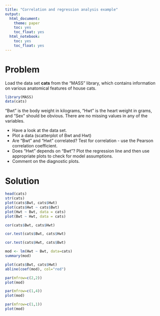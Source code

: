 ```yaml
---
title: "Correlation and regression analysis example"
output: 
  html_document: 
    theme: paper
    toc: yes
    toc_float: yes
  html_notebook: 
    toc: yes
    toc_float: yes
---
```


# Problem

Load the data set **cats** from the "MASS" library, which contains information on various anatomical features of house cats.

```r
library(MASS)
data(cats)
```

"Bwt" is the body weight in kilograms, "Hwt" is the heart weight in grams, and "Sex" should be obvious. There are no missing values in any of the variables.

* Have a look at the data set.
* Plot a data (scatterplot of Bwt and Hwt)
* Are "Bwt" and "Hwt" correlated? Test for correlation - use the Pearson correlation coefficient.
* Does "Hwt" depends on "Bwt"? Plot the regression line and then use appropriate plots to check for model assumptions.
* Comment on the diagnostic plots.

# Solution

```r
head(cats)
str(cats)
plot(cats$Bwt, cats$Hwt)
plot(cats$Hwt ~ cats$Bwt)
plot(Hwt ~ Bwt, data = cats)
plot(Bwt ~ Hwt, data = cats)
```
```r
cor(cats$Bwt, cats$Hwt)
```

```r
cor.test(cats$Bwt, cats$Hwt)
```

```r
cor.test(cats$Hwt, cats$Bwt)
```

```r
mod <- lm(Hwt ~ Bwt, data=cats)
summary(mod)
```
```r
plot(cats$Bwt, cats$Hwt)
abline(coef(mod), col="red")
```

```r
par(mfrow=c(2,2))
plot(mod)

par(mfrow=c(1,4))
plot(mod)

par(mfrow=c(1,1))
plot(mod)
```











